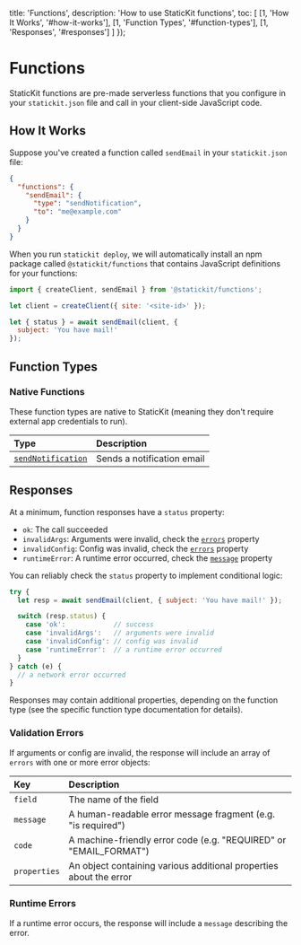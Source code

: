 
  title: 'Functions',
  description: 'How to use StaticKit functions',
  toc: [
    [1, 'How It Works', '#how-it-works'],
    [1, 'Function Types', '#function-types'],
    [1, 'Responses', '#responses']
  ]
});

# Functions

StaticKit functions are pre-made serverless functions that you configure in your `statickit.json` file and call in your client-side JavaScript code. 

## How It Works

Suppose you've created a function called `sendEmail` in your `statickit.json` file:

```json
{
  "functions": {
    "sendEmail": {
      "type": "sendNotification",
      "to": "me@example.com"
    }
  }
}
```

When you run `statickit deploy`, we will automatically install an npm package called `@statickit/functions` that contains JavaScript definitions for your functions:

```js
import { createClient, sendEmail } from '@statickit/functions';

let client = createClient({ site: '<site-id>' });

let { status } = await sendEmail(client, {
  subject: 'You have mail!'
});
```

## Function Types

### Native Functions

These function types are native to StaticKit (meaning they don't require external app credentials to run).

| Type                              | Description                                                  |
| :-------------------------------- | :----------------------------------------------------------- |
| [`sendNotification`](/docs/functions/types/send-notification) | Sends a notification email      |

## Responses

At a minimum, function responses have a `status` property: 

- `ok`: The call succeeded
- `invalidArgs`: Arguments were invalid, check the [`errors`](#validation-errors) property
- `invalidConfig`: Config was invalid, check the [`errors`](#validation-errors) property
- `runtimeError`: A runtime error occurred, check the [`message`](#runtime-errors) property

You can reliably check the `status` property to implement conditional logic:

```js
try {
  let resp = await sendEmail(client, { subject: 'You have mail!' });

  switch (resp.status) {
    case 'ok':            // success
    case 'invalidArgs':   // arguments were invalid
    case 'invalidConfig': // config was invalid
    case 'runtimeError':  // a runtime error occurred
  }
} catch (e) {
  // a network error occurred
}
```

Responses may contain additional properties, depending on the function type (see the specific function type documentation for details).

### Validation Errors

If arguments or config are invalid, the response will include an array of `errors` with one or more error objects:

| Key            | Description                                                       |
| :------------- | :---------------------------------------------------------------- |
| `field`        | The name of the field                                             |
| `message`      | A human-readable error message fragment (e.g. "is required")      |
| `code`         | A machine-friendly error code (e.g. "REQUIRED" or "EMAIL_FORMAT") |
| `properties`   | An object containing various additional properties about the error |

### Runtime Errors

If a runtime error occurs, the response will include a `message` describing the error.
